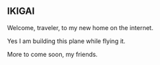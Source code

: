 ## IKIGAI

<Small>
  <DateUpdated date={`2020-11-01`} small={`true`} />
</Small>

Welcome, traveler, to my new home on the internet.

Yes I am building this plane while flying it.

More to come soon, my friends.

